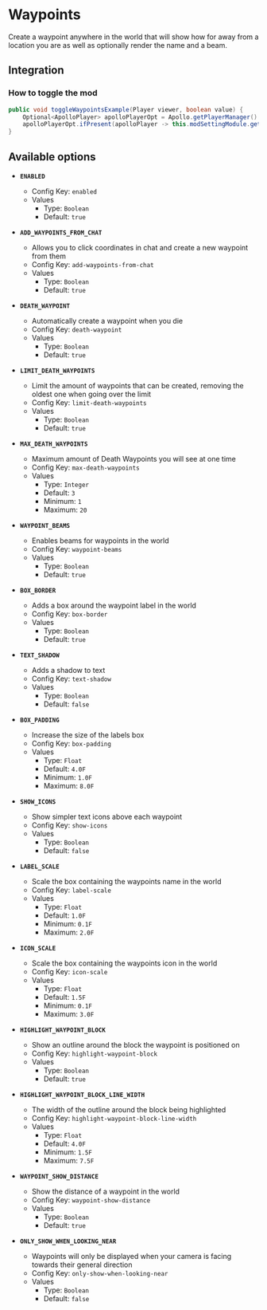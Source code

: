 # Waypoints

Create a waypoint anywhere in the world that will show how for away from a location you are as well as optionally render the name and a beam.

## Integration

### How to toggle the mod

```java
public void toggleWaypointsExample(Player viewer, boolean value) {
    Optional<ApolloPlayer> apolloPlayerOpt = Apollo.getPlayerManager().getPlayer(viewer.getUniqueId());
    apolloPlayerOpt.ifPresent(apolloPlayer -> this.modSettingModule.getOptions().set(apolloPlayer, ModWaypoints.ENABLED, value));
}
```

## Available options

- __`ENABLED`__
    - Config Key: `enabled`
    - Values
        - Type: `Boolean`
        - Default: `true`

- __`ADD_WAYPOINTS_FROM_CHAT`__
    - Allows you to click coordinates in chat and create a new waypoint from them
    - Config Key: `add-waypoints-from-chat`
    - Values
        - Type: `Boolean`
        - Default: `true`

- __`DEATH_WAYPOINT`__
    - Automatically create a waypoint when you die
    - Config Key: `death-waypoint`
    - Values
        - Type: `Boolean`
        - Default: `true`

- __`LIMIT_DEATH_WAYPOINTS`__
    - Limit the amount of waypoints that can be created, removing the oldest one when going over the limit
    - Config Key: `limit-death-waypoints`
    - Values
        - Type: `Boolean`
        - Default: `true`

- __`MAX_DEATH_WAYPOINTS`__
    - Maximum amount of Death Waypoints you will see at one time
    - Config Key: `max-death-waypoints`
    - Values
        - Type: `Integer`
        - Default: `3`
        - Minimum: `1`
        - Maximum: `20`

- __`WAYPOINT_BEAMS`__
    - Enables beams for waypoints in the world
    - Config Key: `waypoint-beams`
    - Values
        - Type: `Boolean`
        - Default: `true`

- __`BOX_BORDER`__
    - Adds a box around the waypoint label in the world
    - Config Key: `box-border`
    - Values
        - Type: `Boolean`
        - Default: `true`

- __`TEXT_SHADOW`__
    - Adds a shadow to text
    - Config Key: `text-shadow`
    - Values
        - Type: `Boolean`
        - Default: `false`

- __`BOX_PADDING`__
    - Increase the size of the labels box
    - Config Key: `box-padding`
    - Values
        - Type: `Float`
        - Default: `4.0F`
        - Minimum: `1.0F`
        - Maximum: `8.0F`

- __`SHOW_ICONS`__
    - Show simpler text icons above each waypoint
    - Config Key: `show-icons`
    - Values
        - Type: `Boolean`
        - Default: `false`

- __`LABEL_SCALE`__
    - Scale the box containing the waypoints name in the world
    - Config Key: `label-scale`
    - Values
        - Type: `Float`
        - Default: `1.0F`
        - Minimum: `0.1F`
        - Maximum: `2.0F`

- __`ICON_SCALE`__
    - Scale the box containing the waypoints icon in the world
    - Config Key: `icon-scale`
    - Values
        - Type: `Float`
        - Default: `1.5F`
        - Minimum: `0.1F`
        - Maximum: `3.0F`

- __`HIGHLIGHT_WAYPOINT_BLOCK`__
    - Show an outline around the block the waypoint is positioned on
    - Config Key: `highlight-waypoint-block`
    - Values
        - Type: `Boolean`
        - Default: `true`

- __`HIGHLIGHT_WAYPOINT_BLOCK_LINE_WIDTH`__
    - The width of the outline around the block being highlighted
    - Config Key: `highlight-waypoint-block-line-width`
    - Values
        - Type: `Float`
        - Default: `4.0F`
        - Minimum: `1.5F`
        - Maximum: `7.5F`

- __`WAYPOINT_SHOW_DISTANCE`__
    - Show the distance of a waypoint in the world
    - Config Key: `waypoint-show-distance`
    - Values
        - Type: `Boolean`
        - Default: `true`

- __`ONLY_SHOW_WHEN_LOOKING_NEAR`__
    - Waypoints will only be displayed when your camera is facing towards their general direction
    - Config Key: `only-show-when-looking-near`
    - Values
        - Type: `Boolean`
        - Default: `false`


